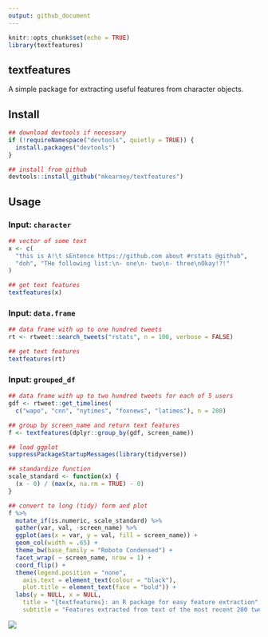 ```yaml
---
output: github_document
---
```


```r
knitr::opts_chunk$set(echo = TRUE)
library(textfeatures)
```

## textfeatures

A simple package for extracting useful features from character objects.

## Install

```r
## download devtools if necessary
if (!requireNamespace("devtools", quietly = TRUE)) {
  install.packages("devtools")
}

## install from github
devtools::install_github("mkearney/textfeatures")
```

## Usage

### Input: `character`

```r
## vector of some text
x <- c(
  "this is A!\t sEntence https://github.com about #rstats @github",
  "doh", "THe following list:\n- one\n- two\n- three\nOkay!?!"
)

## get text features
textfeatures(x)
```

### Input: `data.frame`

```r
## data frame with up to one hundred tweets
rt <- rtweet::search_tweets("rstats", n = 100, verbose = FALSE)

## get text features
textfeatures(rt)
```


### Input: `grouped_df`

```r
## data frame with up to two hundred tweets for each of 5 users
gdf <- rtweet::get_timelines(
  c("wapo", "cnn", "nytimes", "foxnews", "latimes"), n = 200)

## group by screen_name and return text features
f <- textfeatures(dplyr::group_by(gdf, screen_name))

## load ggplot
suppressPackageStartupMessages(library(tidyverse))

## standardize function
scale_standard <- function(x) {
  (x - 0) / (max(x, na.rm = TRUE) - 0)
}

## convert to long (tidy) form and plot
f %>%
  mutate_if(is.numeric, scale_standard) %>%
  gather(var, val, -screen_name) %>%
  ggplot(aes(x = var, y = val, fill = screen_name)) + 
  geom_col(width = .65) + 
  theme_bw(base_family = "Roboto Condensed") + 
  facet_wrap( ~ screen_name, nrow = 1) + 
  coord_flip() + 
  theme(legend.position = "none",
    axis.text = element_text(colour = "black"),
    plot.title = element_text(face = "bold")) + 
  labs(y = NULL, x = NULL,
    title = "{textfeatures}: an R package for easy feature extraction",
    subtitle = "Features extracted from text of the most recent 200 tweets posted by each news media account")
```

![](tools/readme/readme.png)
